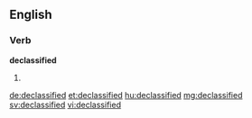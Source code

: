 ==English==

===Verb===
'''declassified'''

# {{en-past of|declassify}}

[[de:declassified]]
[[et:declassified]]
[[hu:declassified]]
[[mg:declassified]]
[[sv:declassified]]
[[vi:declassified]]